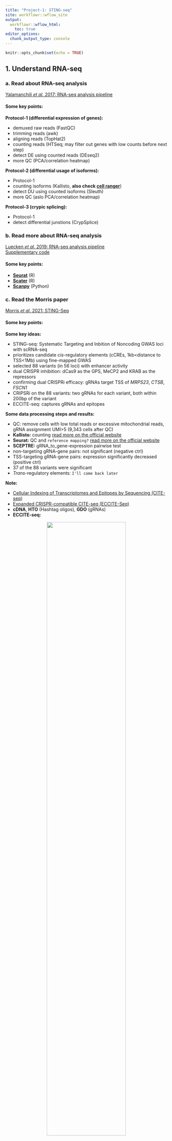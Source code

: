 ```yaml
---
title: "Project-1: STING-seq"
site: workflowr::wflow_site
output:
  workflowr::wflow_html:
    toc: true
editor_options:
  chunk_output_type: console
---
```


```r
knitr::opts_chunk$set(echo = TRUE)
```

## 1. Understand RNA-seq

### a. Read about RNA-seq analysis

[Yalamanchili *et al.* 2017: RNA-seq analysis pipeline](https://chenh19.github.io/rotation2/refs/Yalamanchili_2017.pdf)  

#### Some key points:

**Protocol-1 (differential expression of genes):**  

* demuxed raw reads (FastQC)
* trimming reads (awk)
* aligning reads (TopHat2)
* counting reads (HTSeq; may filter out genes with low counts before next step)
* detect DE using counted reads (DEseq2)
* more QC (PCA/correlation heatmap)

**Protocol-2 (differential usage of isoforms):**  

* Protocol-1
* counting isoforms (Kallisto, **also check [cell ranger](https://support.10xgenomics.com/single-cell-gene-expression/software/pipelines/latest/what-is-cell-ranger)**)
* detect DU using counted isoforms (Sleuth)
* more QC (aslo PCA/correlation heatmap)

**Protocol-3 (crypic splicing):**  

* Protocol-1
* detect differential junstions (CrypSplice)



### b. Read more about RNA-seq analysis

[Luecken *et al.* 2019: RNA-seq analysis pipeline](https://chenh19.github.io/rotation2/refs/Luecken_2019.pdf)  
[Supplementary code](https://github.com/theislab/single-cell-tutorial)  

#### Some key points:

- [**Seurat**](https://github.com/satijalab/seurat) (R)
- [**Scater**](https://github.com/jimhester/scater) (R)
- [**Scanpy**](https://github.com/scverse/scanpy) (Python)


### c. Read the Morris paper

[Morris *et al.* 2021: STING-Seq](https://chenh19.github.io/rotation2/refs/Morris_2020.pdf)  

#### Some key points:

**Some key ideas:**  

* STING-seq: Systematic Targeting and Inbition of Noncoding GWAS loci with scRNA-seq
* prioritizes candidate *cis*-regulatory elements (cCREs, 1kb<distance to TSS<1Mb) using fine-mapped GWAS
* selected 88 variants (in 56 loci) with enhancer activity
* dual CRISPR inhibition: dCas9 as the GPS, MeCP2 and KRAB as the repressors
* confirming dual CRISPRi efficacy: gRNAs target TSS of *MRPS23*, *CTSB*, *FSCN1*
* CRIPSRi on the 88 variants: two gRNAs for each variant, both within 200bp of the variant
* ECCITE-seq: captures gRNAs and epitopes

**Some data processing steps and results:**  

* QC: remove cells with low total reads or excessive mitochondrial reads, gRNA assignment UMI>5 (9,343 cells after QC)
* **Kallisto:** counting [read more on the official website](https://pachterlab.github.io/kallisto/)
* **Seurat:** QC and ```reference mapping?``` [read more on the official website](https://satijalab.org/seurat/)
* **SCEPTRE:** gRNA_to_gene-expression pairwise test
* non-targeting gRNA-gene pairs: not significant (negative ctrl)
* TSS-targeting gRNA-gene pairs: expression significantly decreased (positive ctrl)
* 37 of the 88 variants were significant
* *Trans*-regulatory elements: ```I'll come back later```

**Note:**  

* [Cellular Indexing of Transcriptomes and Epitopes by Sequencing (CITE-seq)](https://cite-seq.com/)
* [Expanded CRISPR-compatible CITE-seq (ECCITE-Seq)](https://cite-seq.com/eccite-seq/)
* **cDNA**, **HTO** (Hashtag oligos), **GDO** (gRNAs)
* **ECCITE-seq:**  

<center>
![](https://citeseq.files.wordpress.com/2018/11/eccite.png){width=70%}
</center>



## 2. Prelim QC for raw STING-seq data

### a. Download all data

**Code:** [```download.sh```](https://raw.githubusercontent.com/chenh19/rotation2/main/code/0_prepare/download.sh)  

### b. Perform FastQC on all fastq files

**Code:** [```fastqc.sh```](https://raw.githubusercontent.com/chenh19/rotation2/main/code/0_prepare/fastqc.sh)  

**SRR14141135:**  

* [SRR14141135_1](https://chenh19.github.io/rotation2/fastqc_reports/SRR14141135_cDNA_Homo_sapiens_1_fastqc.html)  
* [SRR14141135_2](https://chenh19.github.io/rotation2/fastqc_reports/SRR14141135_cDNA_Homo_sapiens_2_fastqc.html)  
  
**SRR14141136:**  

* [SRR14141136_1](https://chenh19.github.io/rotation2/fastqc_reports/SRR14141136_cDNA_Homo_sapiens_1_fastqc.html)  
* [SRR14141136_2](https://chenh19.github.io/rotation2/fastqc_reports/SRR14141136_cDNA_Homo_sapiens_2_fastqc.html)  
  
**SRR14141137:**  

* [SRR14141137_1](https://chenh19.github.io/rotation2/fastqc_reports/SRR14141137_cDNA_Homo_sapiens_1_fastqc.html)  
* [SRR14141137_2](https://chenh19.github.io/rotation2/fastqc_reports/SRR14141137_cDNA_Homo_sapiens_2_fastqc.html)  
  
**SRR14141138:**  

* [SRR14141138_1](https://chenh19.github.io/rotation2/fastqc_reports/SRR14141138_cDNA_Homo_sapiens_1_fastqc.html)  
* [SRR14141138_2](https://chenh19.github.io/rotation2/fastqc_reports/SRR14141138_cDNA_Homo_sapiens_2_fastqc.html)  
  
**SRR14141139:**  

* [SRR14141139_1](https://chenh19.github.io/rotation2/fastqc_reports/SRR14141139_cDNA_Homo_sapiens_1_fastqc.html)  
* [SRR14141139_2](https://chenh19.github.io/rotation2/fastqc_reports/SRR14141139_cDNA_Homo_sapiens_2_fastqc.html)  
  
**SRR14141140:**  

* [SRR14141140_1](https://chenh19.github.io/rotation2/fastqc_reports/SRR14141140_cDNA_Homo_sapiens_1_fastqc.html)  
* [SRR14141140_2](https://chenh19.github.io/rotation2/fastqc_reports/SRR14141140_cDNA_Homo_sapiens_2_fastqc.html)  
  
**SRR14141141:**  

* [SRR14141141_1](https://chenh19.github.io/rotation2/fastqc_reports/SRR14141141_cDNA_Homo_sapiens_1_fastqc.html)  
* [SRR14141141_2](https://chenh19.github.io/rotation2/fastqc_reports/SRR14141141_cDNA_Homo_sapiens_2_fastqc.html)  
  
**SRR14141142:**  

* [SRR14141142_1](https://chenh19.github.io/rotation2/fastqc_reports/SRR14141142_cDNA_Homo_sapiens_1_fastqc.html)  
* [SRR14141142_2](https://chenh19.github.io/rotation2/fastqc_reports/SRR14141142_cDNA_Homo_sapiens_2_fastqc.html)  
  
**SRR14141143:**  

* [SRR14141143_1](https://chenh19.github.io/rotation2/fastqc_reports/SRR14141143_HTO_Homo_sapiens_1_fastqc.html)  
* [SRR14141143_2](https://chenh19.github.io/rotation2/fastqc_reports/SRR14141143_HTO_Homo_sapiens_2_fastqc.html)  
  
**SRR14141144:**  

* [SRR14141144_1](https://chenh19.github.io/rotation2/fastqc_reports/SRR14141144_HTO_Homo_sapiens_1_fastqc.html)  
* [SRR14141144_2](https://chenh19.github.io/rotation2/fastqc_reports/SRR14141144_HTO_Homo_sapiens_2_fastqc.html)  
  
**SRR14141145:**  

* [SRR14141145_1](https://chenh19.github.io/rotation2/fastqc_reports/SRR14141145_GDO_Homo_sapiens_1_fastqc.html)  
* [SRR14141145_2](https://chenh19.github.io/rotation2/fastqc_reports/SRR14141145_GDO_Homo_sapiens_2_fastqc.html)  
  
**SRR14141146:**  

* [SRR14141146_1](https://chenh19.github.io/rotation2/fastqc_reports/SRR14141146_GDO_Homo_sapiens_1_fastqc.html)  
* [SRR14141146_2](https://chenh19.github.io/rotation2/fastqc_reports/SRR14141146_GDO_Homo_sapiens_2_fastqc.html)  
  
  
**A brief summary:**  

* **length:** ```26bp``` or ```57bp``` (**trimmed?**)
* **depth:** ```30-35x```
* **overall quality:** good (within ```~40 bp```)

### d. Kallisto | bustools pipeline

**Code:** [```pip3-kb.sh```](https://raw.githubusercontent.com/chenh19/rotation2/main/code/0_prepare/pip3-kb.sh)  
**Code:** [```anaconda_kallisto.sh```](https://raw.githubusercontent.com/chenh19/rotation2/main/code/0_prepare/anaconda_kallisto.sh)  


## 3. Analyze QC'ed STING-seq data

### a. Install packages

**Code:** [```seurat.sh```](https://raw.githubusercontent.com/chenh19/rotation2/main/code/0_prepare/seurat.sh)  

### b. Data overview

**Code:** [```overview.R```](https://raw.githubusercontent.com/chenh19/rotation2/main/code/1_overview/overview.R)  
**Note: about [sparse matrix](https://slowkow.com/notes/sparse-matrix/)**  

```
The [Expression] matrix has: 
- 35,606 rows/genes/targets 
- 686,612 columns/barcodes/cells 
- 24,447,506,872 values in total 
- 82,507,471 values that are non-zero 
- 50,421,358 values that are 1 
- 32,086,113 values that are bigger than 1 
- 3,370,699 values that are bigger than 10 
- 259,734 values that are bigger than 100 
- 2,515 values that are bigger than 1,000 
- 0 values that are bigger than 10,000 
- 0 values that are bigger than 100,000 
 
The [gRNA] matrix has: 
- 210 rows/genes/targets 
- 137,347 columns/barcodes/cells 
- 28,842,870 values in total 
- 2,506,474 values that are non-zero 
- 1,510,919 values that are 1 
- 995,555 values that are bigger than 1 
- 121,554 values that are bigger than 10 
- 41,071 values that are bigger than 100 
- 2,232 values that are bigger than 1,000 
- 20 values that are bigger than 10,000 
- 0 values that are bigger than 100,000 
 
The [Hashtag] matrix has: 
- 4 rows/genes/targets 
- 410,228 columns/barcodes/cells 
- 1,640,912 values in total 
- 739,820 values that are non-zero 
- 409,830 values that are 1 
- 329,990 values that are bigger than 1 
- 218,280 values that are bigger than 10 
- 8,155 values that are bigger than 100 
- 282 values that are bigger than 1,000 
- 46 values that are bigger than 10,000 
- 0 values that are bigger than 100,000 

```



### c. Calculate means and non-zeros

**Code:** [```Expression_barcode_stats.R```](https://raw.githubusercontent.com/chenh19/rotation2/main/code/2_mean_non-zero/Expression_barcode_stats.R)  
**Code:** [```Expression_target_stats.R```](https://raw.githubusercontent.com/chenh19/rotation2/main/code/2_mean_non-zero/Expression_target_stats.R)  

**Code:** [```gRNA_barcode_stats.R```](https://raw.githubusercontent.com/chenh19/rotation2/main/code/2_mean_non-zero/gRNA_barcode_stats.R)  
**Code:** [```gRNA_target_stats.R```](https://raw.githubusercontent.com/chenh19/rotation2/main/code/2_mean_non-zero/gRNA_target_stats.R)  

**Code:** [```Hashtag_barcode_stats.R```](https://raw.githubusercontent.com/chenh19/rotation2/main/code/2_mean_non-zero/Hashtag_barcode_stats.R)  
**Code:** [```Hashtag_target_stats.R```](https://raw.githubusercontent.com/chenh19/rotation2/main/code/2_mean_non-zero/Hashtag_target_stats.R)  

#### Output:

[```Expression_matrix_barcodes_summary.csv```](https://raw.githubusercontent.com/chenh19/rotation2/main/output/Expression/Expression_matrix_barcodes_summary.csv)  
[```Expression_matrix_targets_summary.csv```](https://raw.githubusercontent.com/chenh19/rotation2/main/output/Expression/Expression_matrix_targets_summary.csv)  

[```gRNA_matrix_barcodes_summary.csv```](https://raw.githubusercontent.com/chenh19/rotation2/main/output/gRNA/gRNA_matrix_barcodes_summary.csv)  
[```gRNA_matrix_targets_summary.csv```](https://raw.githubusercontent.com/chenh19/rotation2/main/output/gRNA/gRNA_matrix_targets_summary.csv)  

[```Hashtag_matrix_barcodes_summary.csv```](https://raw.githubusercontent.com/chenh19/rotation2/main/output/Hashtag/Hashtag_matrix_barcodes_summary.csv)  
[```Hashtag_matrix_targets_summary.csv```](https://raw.githubusercontent.com/chenh19/rotation2/main/output/Hashtag/Hashtag_matrix_targets_summary.csv)  




### d. Expression (cDNA) dataset

#### i) Expression barcodes

**Code:** [```Expression_barcode_dist_plot.R```](https://raw.githubusercontent.com/chenh19/rotation2/main/code/3_dist_cdf/Expression_barcode_dist_plot.R)  

**Comment:** The cell with highest overall detected gene expression  

![](https://raw.githubusercontent.com/chenh19/rotation2/main/output/Expression/1_Expression_max_barcode.png)

**Comment:** The cell with lowest overall detected gene expression  

![](https://raw.githubusercontent.com/chenh19/rotation2/main/output/Expression/2_Expression_min_barcode.png)

**Comment:** As Xuanyao said, this kind bar plot is too dense and can't really see the overall distribution, the CDF plot below is more clear

![](https://raw.githubusercontent.com/chenh19/rotation2/main/output/Expression/3_Expression_barcode_dist.png)

**Comment:** From this CDF figure I kind of know why there were only ~9000 cells used after Qc'ing with UMI>=850 filter. Less than 10% cells have UMI>=850. But still, **why exactly 850 is still a question for me to explore**

![](https://raw.githubusercontent.com/chenh19/rotation2/main/output/Expression/4_Expression_barcode_dist_cdf.png)

**Comment:** Many zeros (consistent with the observation that the matrix was very sparse); UMI>850 is invisible in this plot. As Xuanyao said, I should exclude the outliers or add y-axis break

![](https://raw.githubusercontent.com/chenh19/rotation2/main/output/Expression/5_Expression_barcode_dist_pdf.png)



#### ii) Expression targets

**Code:** [```Expression_target_dist_plot.R```](https://raw.githubusercontent.com/chenh19/rotation2/main/code/3_dist_cdf/Expression_target_dist_plot.R)  

**Comment:** The highest (mean) expressed gene is *WDR45-like (WDR45L) pseudogene* (high UMI counts in all cells)  

![](https://raw.githubusercontent.com/chenh19/rotation2/main/output/Expression/6_Expression_max_target.png)  

**Comment:** The lowest (mean) expressed gene is *RP4-669L17.1 pseudogene* (zero UMI counts in all cells)  

![](https://raw.githubusercontent.com/chenh19/rotation2/main/output/Expression/7_Expression_min_target.png)  

**Comment:** Non-zero UMI counts for all genes (~35k, including mito genes; 686,612 cells intotal)  

![](https://raw.githubusercontent.com/chenh19/rotation2/main/output/Expression/8_Expression_target_dist.png)  

**Comment:** CDF plot: ~80% genes have < ~5000 UMI counts in all cells (not all genes captured in each cell, but I guess still a lot)  

![](https://raw.githubusercontent.com/chenh19/rotation2/main/output/Expression/9_Expression_target_dist_cdf.png)  

**Comment:** PDF plot: same conclusion as above

![](https://raw.githubusercontent.com/chenh19/rotation2/main/output/Expression/10_Expression_target_dist_pdf.png)  





### e. gRNA dataset

#### i) gRNA barcodes

**Code:** [```gRNA_barcode_dist_plot.R```](https://raw.githubusercontent.com/chenh19/rotation2/main/code/3_dist_cdf/gRNA_barcode_dist_plot.R)  

**Comment:** The cell with highest overall (mean) gRNAs, and it has 15 highly expressed gRNAs  

![](https://raw.githubusercontent.com/chenh19/rotation2/main/output/gRNA/1_gRNA_max_barcode.png)  

**Comment:** The cell with lowest overall (mean) gRNAs (transfection/transduction failed in this cell)  

![](https://raw.githubusercontent.com/chenh19/rotation2/main/output/gRNA/2_gRNA_min_barcode.png)  

**Comment:** Non-zero UMI counts in all cells (I'd say the transfection/transduction relatively even across all cells)  

![](https://raw.githubusercontent.com/chenh19/rotation2/main/output/gRNA/3_gRNA_barcode_dist.png)  

**Comment:** CDF plot: ~80% cells have < ~40 UMI counts for each gRNA (note: the authors mentioned MOI ~ 10)  

![](https://raw.githubusercontent.com/chenh19/rotation2/main/output/gRNA/4_gRNA_barcode_dist_cdf.png)  

**Comment:** PDF plot: same conclusion as above  

![](https://raw.githubusercontent.com/chenh19/rotation2/main/output/gRNA/5_gRNA_barcode_dist_pdf.png)  


#### ii) gRNA targets

**Code:** [```gRNA_target_dist_plot.R```](https://raw.githubusercontent.com/chenh19/rotation2/main/code/3_dist_cdf/gRNA_target_dist_plot.R)  

**Comment:** The highest (mean) gRNA in all cells (gRNA targeting PPIA-2, which is a control)  

![](https://raw.githubusercontent.com/chenh19/rotation2/main/output/gRNA/6_gRNA_max_target.png)  

**Comment:** The lowest (mean) gRNA in all cells (likely it's a low score gRNA site but the authors didn't have better choices)  

![](https://raw.githubusercontent.com/chenh19/rotation2/main/output/gRNA/7_gRNA_min_target.png)  

**Comment:** Non-zero UMI counst for all gRNAs (137,347 cells in total; I'd say the transfection/transduction efficiency varies among gRNAs. The authors designed all the gRNAs within 200bp of the targeted variants,there must be limitations in terms of gRNA options)  

![](https://raw.githubusercontent.com/chenh19/rotation2/main/output/gRNA/8_gRNA_target_dist.png)  

**Comment:** CDF plot: ~80% gRNAs have < ~20,000 UMI counts in all cells (137,347 cells in total, ~15% transfection/transduction success rate, acceptable)  

![](https://raw.githubusercontent.com/chenh19/rotation2/main/output/gRNA/9_gRNA_target_dist_cdf.png)  

**Comment:** PDF plot: same conclusion as above  

![](https://raw.githubusercontent.com/chenh19/rotation2/main/output/gRNA/10_gRNA_target_dist_pdf.png)  




### f. Hashtag dataset

#### i) Hashtag barcodes

**Code:** [```Hashtag_barcode_dist_plot.R```](https://raw.githubusercontent.com/chenh19/rotation2/main/code/3_dist_cdf/Hashtag_barcode_dist_plot.R)  

**Comment:** The cell with highest (mean) Hashtags (note: the authors used only 4 Hashtags, I might check which antibodies they are when performing association)  

![](https://raw.githubusercontent.com/chenh19/rotation2/main/output/Hashtag/1_Hashtag_max_barcode.png)  

**Comment:** The cell with lowest (mean) Hashtags (not tagged by any of the antibodies)  

![](https://raw.githubusercontent.com/chenh19/rotation2/main/output/Hashtag/2_Hashtag_min_barcode.png)  

**Comment:** This figure is not an error. All cells have 1/2/3/4 UMI counts, and because many of them have 4, it looks like a block when it's such dense  

![](https://raw.githubusercontent.com/chenh19/rotation2/main/output/Hashtag/3_Hashtag_barcode_dist.png)  

**Comment:** CDF plot: ~80% cells have < ~2 UMI counts for each Hashtag (It make sense to me because the authors are likely trying to label different cell types)  

![](https://raw.githubusercontent.com/chenh19/rotation2/main/output/Hashtag/4_Hashtag_barcode_dist_cdf.png)  

**Comment:** PDF plot: same conclusion as above  

![](https://raw.githubusercontent.com/chenh19/rotation2/main/output/Hashtag/5_Hashtag_barcode_dist_pdf.png)  


#### i) Hashtag targets

**Code:** [```Hashtag_target_dist_plot.R```](https://raw.githubusercontent.com/chenh19/rotation2/main/code/3_dist_cdf/Hashtag_target_dist_plot.R)  

**Comment:** The highest (mean) Hashtag (HTO23) in all cells (I would guess this is the relatively more common cell type, also, there were some non-specific antibody binding)  

![](https://raw.githubusercontent.com/chenh19/rotation2/main/output/Hashtag/6_Hashtag_max_target.png)  

**Comment:** The lowest (mean) Hashtag (HTO25) in all cells (I would guess this is the relatively less common cell type, also, it dosen't seem to overlap with HTO25, which is a good thing)  

![](https://raw.githubusercontent.com/chenh19/rotation2/main/output/Hashtag/7_Hashtag_min_target.png)  

**Comment:** Non-zero UMI counts for the 4 Hashtags (I'd say the 4 cell types are relatively even)  

![](https://raw.githubusercontent.com/chenh19/rotation2/main/output/Hashtag/8_Hashtag_target_dist.png)  

**Comment:** CDF plot: ~80% Hashtags have < ~200,000 UMI counts in all cells (410,228 cells in total, I thinking the antibody binding efficiency is pretty good)  

![](https://raw.githubusercontent.com/chenh19/rotation2/main/output/Hashtag/9_Hashtag_target_dist_cdf.png)  

**Comment:** PDF plot: same conclusion as above  

![](https://raw.githubusercontent.com/chenh19/rotation2/main/output/Hashtag/10_Hashtag_target_dist_pdf.png)  

### g. QC filtering

- After preliminary filtering, the authors got ```14,775 cells``` with ```3,875 median genes per cell```.

**Previous question:**  

1. why ```percent-mito < 20%```?
2. why ```UMI > 850```?
3. why ```no UMI upper limit```?

**My understanding:**  

1. Previously, **5%** was usually the default threshold. But [a recent paper](https://doi.org/10.1093%2Fbioinformatics%2Fbtaa751) did systematic evaluation and proposed a default cutoff of **10% for human cells**. Also, according to [Luecken *et al.* 2019](https://chenh19.github.io/rotation2/refs/Luecken_2019.pdf), we can use a relatively loose QC cutoff at the beginning. Since the percent-mito was just in the **first** QC filtering step and the author further filtered by HTO and GDO, I think **20%** makes sense.
2. Again, according to [Luecken *et al.* 2019](https://chenh19.github.io/rotation2/refs/Luecken_2019.pdf), the dying/dead cells would be a small peak with low UMI counts. By the zoomed-in plot below, we can see 850 is a reasonable cutoff to remove the entire peak.
3. Doublets was **not** filtered out by UMI, but by HTO demuxing, therefore the authors didn't set an upper limit.

**Notes:**  

- In the original cDNA feature txt file, there are only Ensembl gene IDs. To calculate percent-mito, I tried to convert the IDs to symbols using both [this web tool](https://www.biotools.fr/human/ensembl_symbol_converter) and biomaRT package in R.
- If I directly use the gene symbols from these two methods and the same filters by Nikita, I get exactly [the same results as Nikita](https://1onic.github.io/lab-notes/sceptre.html#372022) (```14,813 cells``` retained).
- However, after taking a closer look at the converted gene lists, there are still many "**Mitochondrially Encoded**" genes starting with "```MT```" rather than "```MT-```", so I wrote a script to convert all these genes.
- Then I performed filtering again and got ```14,675 cells``` with ```3,917 median genes per cell```.
- I don't think we'll know exactly how the authors filtered the cells unless they release their code.
- After QC filtering, there were ```9,391 cells``` retained (```9,343 cells``` by the authors in comparison, 
- I did cross comparison. There are ```508 cells``` from authors' list not in my list.

**Code:** [```QC_filter.R```](https://raw.githubusercontent.com/chenh19/rotation2/main/code/4_filter/QC_filter.R)  
**Code:** [```UMI_plot.R```](https://raw.githubusercontent.com/chenh19/rotation2/main/code/4_filter/UMI_plot.R)  

**Before UMI count filtering:**  

![1](https://raw.githubusercontent.com/chenh19/rotation2/main/output/QC/1_Expression_barcode_dist_qc_cdf.png)  
![2](https://raw.githubusercontent.com/chenh19/rotation2/main/output/QC/2_Expression_barcode_dist_qc_pdf.png)  

**After UMI count filtering:**  

![3](https://raw.githubusercontent.com/chenh19/rotation2/main/output/QC/3_Expression_barcode_dist_qc_cdf.png)  
![4](https://raw.githubusercontent.com/chenh19/rotation2/main/output/QC/4_Expression_barcode_dist_qc_pdf.png)  

**Before percent-mito filtering (generated by Seurat): **  

![5](https://raw.githubusercontent.com/chenh19/rotation2/main/output/QC/5_violin_before_QC.png)  
![6](https://raw.githubusercontent.com/chenh19/rotation2/main/output/QC/6_percent_mt_before_QC.png)  
![7](https://raw.githubusercontent.com/chenh19/rotation2/main/output/QC/7_nFeature_before_QC.png)  

**After percent-mito filtering (generated by Seurat): **  

![8](https://github.com/chenh19/rotation2/raw/main/output/QC/8_violin_after_QC.png)  
![9](https://raw.githubusercontent.com/chenh19/rotation2/main/output/QC/9_percent_mt_after_QC.png)  
![10](https://raw.githubusercontent.com/chenh19/rotation2/main/output/QC/10_nFeature_after_QC.png)  

**Barcodes comparison:**  

**Code:** [```QC_compare.R```](https://raw.githubusercontent.com/chenh19/rotation2/main/code/4_filter/QC_compare.R)  
[```QC_by_author.txt```](https://raw.githubusercontent.com/chenh19/rotation2/main/output/QC/QC_by_author.txt)  
[```QC_by_hang.txt```](https://raw.githubusercontent.com/chenh19/rotation2/main/output/QC/QC_by_hang.txt)  

**Comparison result:**  

```
[1] "There are 508 cells filtered out in comparison to authors' list."
```





### g2. PDF y axis issue


**Previous question:** 

1. Is the small values in the Y-axis of the previous PDF plot wrong?

```
My understanding: probably NOT wrong.
```

#### Point 1: similar results by a package for epdf

Plotted with base R:

```r
hist(barcode_dist, freq=F, breaks=150, main="PDF: UMI counts in each barcode (cell)", xlab="UMI counts in each barcode (cell)", ylab="PDF")
```

![](https://raw.githubusercontent.com/chenh19/rotation2/main/output/QC/4_Expression_barcode_dist_qc_pdf.png)  


Plotted with ```EnvStats``` package:

```r
EnvStats::epdfPlot(barcode_dist, epdf.col = "red")
```

![](https://raw.githubusercontent.com/chenh19/rotation2/main/output/QC/4_Expression_barcode_dist_qc_pdf(EnvStats_epdfPlot).png)  


#### Point 2: area of the plot is ~1 by eye

Didn't bother to do calculus, just very roughly calculated ```1.5e-04 x 7000 = 1.05```



### h. zero-inflated plot & regression

Ref: [Kim *et al.* 2020](https://chenh19.github.io/rotation2/refs/Kim_2020.pdf)

**Code:** [```zero-flated.R```](https://raw.githubusercontent.com/chenh19/rotation2/main/code/5_zero-inflated/zero-inflated.R)  

![1](https://raw.githubusercontent.com/chenh19/rotation2/main/output/Zero-inflated/1_zero_proportions(Poisson).png)  
![2](https://raw.githubusercontent.com/chenh19/rotation2/main/output/Zero-inflated/2_zero_proportions(negative_binomial).png)  

#### regression summary

```r
summary(glm(zero_prop ~ target_mean, family = poisson, data = whichmodel_10)) # poisson
```

```
Call:
glm(formula = zero_prop ~ target_mean, family = poisson, data = whichmodel_10)

Deviance Residuals: 
     Min        1Q    Median        3Q       Max  
-0.13432  -0.00250   0.01255   0.01294   1.08289  

Coefficients:
             Estimate Std. Error z value Pr(>|z|)    
(Intercept) -0.012969   0.005915  -2.193   0.0283 *  
target_mean -0.672805   0.019706 -34.141   <2e-16 ***
---
Signif. codes:  0 ‘***’ 0.001 ‘**’ 0.01 ‘*’ 0.05 ‘.’ 0.1 ‘ ’ 1

(Dispersion parameter for poisson family taken to be 1)

    Null deviance: 2256.629  on 35374  degrees of freedom
Residual deviance:   88.113  on 35373  degrees of freedom
AIC: Inf

Number of Fisher Scoring iterations: 5
```

```r
summary(glm.nb(zero_prop ~ target_mean, data = whichmodel_10)) # negative binomial
```

```
Call:
glm.nb(formula = zero_prop ~ target_mean, data = whichmodel_10, 
    init.theta = 18539.38634, link = log)

Deviance Residuals: 
     Min        1Q    Median        3Q       Max  
-0.86791  -0.31620   0.01294   0.06140   1.32706  

Coefficients:
             Estimate Std. Error z value Pr(>|z|)    
(Intercept) -0.012969   0.005915  -2.193   0.0283 *  
target_mean -0.672803   0.019707 -34.141   <2e-16 ***
---
Signif. codes:  0 ‘***’ 0.001 ‘**’ 0.01 ‘*’ 0.05 ‘.’ 0.1 ‘ ’ 1

(Dispersion parameter for Negative Binomial(18539.39) family taken to be 1)

    Null deviance: 6991.6  on 35374  degrees of freedom
Residual deviance: 4823.2  on 35373  degrees of freedom
AIC: 66516

Number of Fisher Scoring iterations: 1


              Theta:  18539 
          Std. Err.:  7723 
Warning while fitting theta: iteration limit reached 

 2 x log-likelihood:  -66509.53 
```


### i. re-QC

**Note: this is to remove the dead cells using a more stringent UMI cutoff (850 originally, 1400 here)**  

**Code:** [```QC_filter_2.R```](https://raw.githubusercontent.com/chenh19/rotation2/main/code/4_filter/QC_filter.R)  
**Code:** [```UMI_plot_2.R```](https://raw.githubusercontent.com/chenh19/rotation2/main/code/4_filter/UMI_plot.R)  

#**Before UMI count filtering:**  

#![21](https://raw.githubusercontent.com/chenh19/rotation2/main/output/QC/21_Expression_barcode_dist_qc_cdf.png)  
#![22](https://raw.githubusercontent.com/chenh19/rotation2/main/output/QC/22_Expression_barcode_dist_qc_pdf.png)  

**After UMI count filtering:**  

![3](https://raw.githubusercontent.com/chenh19/rotation2/main/output/QC/23_Expression_barcode_dist_qc_cdf.png)  
![4](https://raw.githubusercontent.com/chenh19/rotation2/main/output/QC/24_Expression_barcode_dist_qc_pdf.png)  

**Before percent-mito filtering (generated by Seurat): **  

![5](https://raw.githubusercontent.com/chenh19/rotation2/main/output/QC/25_violin_before_QC.png)  
![6](https://raw.githubusercontent.com/chenh19/rotation2/main/output/QC/26_percent_mt_before_QC.png)  
![7](https://raw.githubusercontent.com/chenh19/rotation2/main/output/QC/27_nFeature_before_QC.png)  

**After percent-mito filtering (generated by Seurat): **  

![8](https://github.com/chenh19/rotation2/raw/main/output/QC/28_violin_after_QC.png)  
![9](https://raw.githubusercontent.com/chenh19/rotation2/main/output/QC/29_percent_mt_after_QC.png)  
![10](https://raw.githubusercontent.com/chenh19/rotation2/main/output/QC/210_nFeature_after_QC.png)  

**Barcodes comparison:**  

**Code:** [```QC_compare_2.R```](https://raw.githubusercontent.com/chenh19/rotation2/main/code/4_filter/QC_compare_2.R)  
[```QC_by_author.txt```](https://raw.githubusercontent.com/chenh19/rotation2/main/output/QC/QC_by_author.txt)  
[```QC_by_hang_2.txt```](https://raw.githubusercontent.com/chenh19/rotation2/main/output/QC/QC_by_hang_2.txt)  

**Comparison result:**  

```
[1] "There are 755 cells filtered out in comparison to authors' list."
```